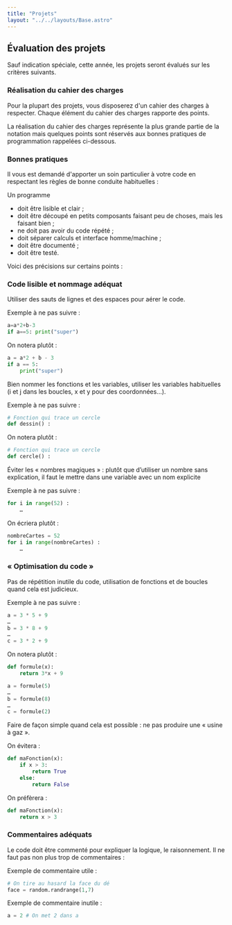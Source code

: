 ```yaml
---
title: "Projets"
layout: "../../layouts/Base.astro"
---
```


## Évaluation des projets

Sauf indication spéciale, cette année, les projets seront évalués sur les critères suivants.

### Réalisation du cahier des charges

Pour la plupart des projets, vous disposerez d'un cahier des charges à respecter. Chaque élément du cahier des charges rapporte des points.

La réalisation du cahier des charges représente la plus grande partie de la notation mais quelques points sont réservés aux bonnes pratiques de programmation rappelées ci-dessous.

### Bonnes pratiques

Il vous est demandé d'apporter un soin particulier à votre code en respectant les règles de bonne conduite habituelles :

Un programme

- doit être lisible et clair ;
- doit être découpé en petits composants faisant peu de choses, mais les faisant bien ;
- ne doit pas avoir du code répété ;
- doit séparer calculs et interface homme/machine ;
- doit être documenté ;
- doit être testé.

Voici des précisions sur certains points :

### Code lisible et nommage adéquat

Utiliser des sauts de lignes et des espaces pour aérer le code.

Exemple à ne pas suivre :

```python
a=a*2+b-3
if a==5: print("super")
```

On notera plutôt :

```python
a = a*2 + b - 3
if a == 5:
	print("super")
```

Bien nommer les fonctions et les variables, utiliser les variables habituelles (i et j dans les boucles, x et y pour des coordonnées…).

Exemple à ne pas suivre :

```python
# Fonction qui trace un cercle
def dessin() :
```

On notera plutôt :

```python
# Fonction qui trace un cercle
def cercle() :
```

Éviter les « nombres magiques » : plutôt que d’utiliser un nombre sans explication, il faut le mettre dans une variable avec un nom explicite

Exemple à ne pas suivre :

```python
for i in range(52) :
	…
```

On écriera plutôt :

```python
nombreCartes = 52
for i in range(nombreCartes) :
	…
```

### « Optimisation du code »

Pas de répétition inutile du code, utilisation de fonctions et de boucles quand cela est judicieux.

Exemple à ne pas suivre :

```python
a = 3 * 5 + 9
…
b = 3 * 8 + 9
…
c = 3 * 2 + 9
```

On notera plutôt :

```python
def formule(x):
	return 3*x + 9

a = formule(5)
…
b = formule(8)
…
c = formule(2)
```

Faire de façon simple quand cela est possible : ne pas produire une « usine à gaz ».

On évitera :

```python
def maFonction(x):
	if x > 3:
		return True
	else:
		return False
```

On préfèrera :

```python
def maFonction(x):
	return x > 3
```

### Commentaires adéquats

Le code doit être commenté pour expliquer la logique, le raisonnement. Il ne faut pas non plus trop de commentaires :

Exemple de commentaire utile :

```python
# On tire au hasard la face du dé
face = random.randrange(1,7)
```

Exemple de commentaire inutile :

```python
a = 2 # On met 2 dans a
```
